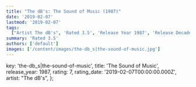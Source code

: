 ```yaml
---
title: "The dB's: The Sound of Music (1987)"
date: '2019-02-07'
lastmod: '2019-02-07'
tags:
  ["Artist The dB's", 'Rated 3.5', 'Release Year 1987', 'Release Decade 1980']
summary: 'Rated 3.5'
authors: ['default']
images: ['/content/images/the-db_s|the-sound-of-music.jpg']
---
```


  key: 'the-db_s|the-sound-of-music',
  title: 'The Sound of Music',
  release_year: 1987,
  rating: 7,
  rating_date: '2019-02-07T00:00:00.000Z',
  artist: "The dB's",
};

<MusicRating data={data} />
